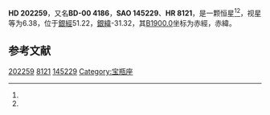 {{Starbox begin
| name = HD 202259
}}
{{Starbox observe
| epoch = [[J2000.0|J2000.0]]
| constell = {{星座名待查}}<ref name=SIMBAD>{{cite web
 | url=http://simbad.u-strasbg.fr/simbad/sim-id?Ident=HR+8121
 | title=Pulsating variable Star
 | publisher=Centre de Données astronomiques de Strasbourg
 | work=SIMBAD
 | accessdate=2012-07-13
 | archive-date=2016-03-19
 | archive-url=https://web.archive.org/web/20160319070051/http://simbad.u-strasbg.fr/simbad/sim-id?Ident=HR+8121
 | dead-url=no
 }}</ref><ref name=DATA>{{cite web
 | url=http://vizier.u-strasbg.fr/viz-bin/VizieR-5?-out.add=.&-source=5050&-corr=PK=HR&-out.max=9999&HR=8121
 | title=VizieR Detailed Page
 | accessdate=2012-07-13
 | archive-date=2016-03-05
 | archive-url=https://web.archive.org/web/20160305003515/http://vizier.u-strasbg.fr/viz-bin/VizieR-5?-out.add=.&-source=5050&-corr=PK=HR&-out.max=9999&HR=8121
 | dead-url=no
 }}</ref>
| 星官 = 
| ra = {{RA|21|14|37}}<ref name=SIMBAD /><ref name=DATA />
| dec = {{DEC|+0|5|32}}<ref name=SIMBAD /><ref name=DATA />
| appmag_v = 6.38<ref name=SIMBAD /><ref name=DATA />
}}
{{Starbox character
| class = M1III<ref name=SIMBAD /><ref name=DATA />
| b-v = 1.61<ref name=SIMBAD /><ref name=DATA />
| u-b = 1.92<ref name=SIMBAD /><ref name=DATA />
| r-i = <ref name=SIMBAD /><ref name=DATA />
| variable = 
}}
{{Starbox astrometry
| radial_v = 1.92
| prop_mo_ra = -124
| parallax = 
| p_error = 
}}
{{Starbox catalog
| names =BD-00 4186，[[SAO星表|SAO]] 145229，[[HD星表|HD]] 202259，[[HR星表|HR]] 8121}}
{{Starbox reference |Simbad=HR+8121}}
{{Starbox end}}

'''HD 202259'''，又名'''BD-00 4186'''，'''SAO 145229'''、'''HR 8121'''，是一颗恒星<ref name=SIMBAD /><ref name=DATA />，视星等为6.38，位于[[銀道座標系|銀經]]51.22，[[銀道座標系|銀緯]]-31.32，其[[B1900.0|B1900.0]]坐标为赤經{{RA|21|9|29.2}}，赤緯{{DEC|-0|-31.32|17}}。

== 参考文献 ==
{{reflist}}

{{star-stub}}

[[Category:HD和HDE天體|202259]]
[[Category:HR天體|8121]]
[[Category:SAO天體|145229]]
[[Category:宝瓶座|Category:宝瓶座]]